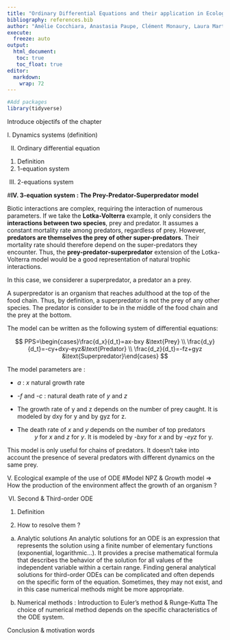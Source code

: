 ```yaml
---
title: "Ordinary Differential Equations and their application in Ecology"
bibliography: references.bib
author: "Amélie Cocchiara, Anastasia Paupe, Clément Monaury, Laura Martinez Anton, Theo Laguillez"
execute: 
  freeze: auto
output: 
  html_document:
   toc: true
   toc_float: true
editor: 
  markdown: 
    wrap: 72
---
```


```r
#Add packages
library(tidyverse)
```

Introduce objectifs of the chapter

I. Dynamics systems (definition)

II. Ordinary differential equation

<!-- -->

1)  Definition
2)  1-equation system

<!-- -->

III. 2-equations system

\#**IV. 3-equation system : The Prey-Predator-Superpredator model**

Biotic interactions are complex, requiring the interaction of numerous
parameters. If we take the **Lotka-Volterra** example, it only considers
the **interactions between two species**, prey and predator. It assumes
a constant mortality rate among predators, regardless of prey. However,
**predators are themselves the prey of other super-predators**. Their
mortality rate should therefore depend on the super-predators they
encounter. Thus, the **prey-predator-superpredator** extension of the
Lotka-Volterra model would be a good representation of natural trophic
interactions.

In this case, we considerer a superpredator, a predator an a prey.

A superpredator is an organism that reaches adulthood at the top of the
food chain. Thus, by definition, a superpredator is not the prey of any
other species. The predator is consider to be in the middle of the food
chain and the prey at the bottom.

The model can be written as the following system of differential
equations:

$$ PPS=\begin{cases}\frac{d_x}{d_t}=ax-bxy &\text{Prey} \\ \frac{d_y}{d_t}=-cy+dxy-eyz&\text{Predator} \\ \frac{d_z}{d_t}=-fz+gyz &\text{Superpredator}\end{cases} $$

The model parameters are :

-   *a* : *x* natural growth rate

-   *-f* and *-c* : natural death rate of *y* and *z*

-   The growth rate of y and z depends on the number of prey caught. It
    is modeled by dxy for y and by gyz for z.

-   The death rate of *x* and *y* depends on the number of top predators
    : *y* for *x* and *z* for *y*. It is modeled by -*bxy* for *x* and
    by *-eyz* for y.

This model is only useful for chains of predators. It doesn't take into
account the presence of several predators with different dynamics on the
same prey.


V. Ecological example of the use of ODE #Model NPZ & Growth model =\>
How the production of the environment affect the growth of an organism ?

VI. Second & Third-order ODE

<!-- -->

1.  Definition

2.  How to resolve them ?

<!-- -->

a)  Analytic solutions An analytic solutions for an ODE is an expression
    that represents the solution using a finite number of elementary
    functions (exponential, logarithmic...). It provides a precise
    mathematical formula that describes the behavior of the solution for
    all values of the independent variable within a certain range.
    Finding general analytical solutions for third-order ODEs can be
    complicated and often depends on the specific form of the equation.
    Sometimes, they may not exist, and in this case numerical methods
    might be more appropriate.

b)  Numerical methods : Introduction to Euler's method & Runge-Kutta The
    choice of numerical method depends on the specific characteristics
    of the ODE system.

Conclusion & motivation words
